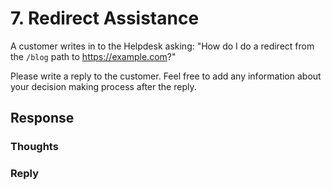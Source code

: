 # 7. Redirect Assistance

A customer writes in to the Helpdesk asking: "How do I do a redirect from the `/blog` path to https://example.com?"

Please write a reply to the customer. Feel free to add any information about your decision making process after the reply.

## Response

### Thoughts

### Reply
